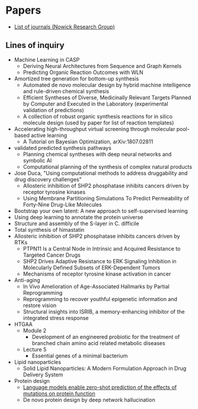# Papers

- [List of journals (Nowick Research Group)](https://www.chem.uci.edu/~jsnowick/groupweb/nowick-group-links.html)

## Lines of inquiry
- Machine Learning in CASP
  - Deriving Neural Architectures from Sequence and Graph Kernels
  - Predicting Organic Reaction Outcomes with WLN
- Amortized tree generation for bottom-up synthesis
  - Automated de novo molecular design by hybrid machine intelligence and rule-driven chemical synthesis
  - Efficient Syntheses of Diverse, Medicinally Relevant Targets Planned by Computer and Executed in the Laboratory (experimental validation of predictions)
  - A collection of robust organic synthesis reactions for in silico molecule design (used by paper for list of reaction templates)
- Accelerating high-throughput virtual screening through molecular pool-based active learning
  - A Tutorial on Bayesian Optimization, arXiv:1807.02811
- validated predicted synthesis pathways
  - Planning chemical syntheses with deep neural networks and symbolic AI
  - Computational planning of the synthesis of complex natural products
- Jose Duca, "Using computational methods to address druggability and drug discovery challenges"
  - Allosteric inhibition of SHP2 phosphatase inhibits cancers driven by receptor tyrosine kinases
  - Using Membrane Partitioning Simulations To Predict Permeability of Forty-Nine Drug-Like Molecules
- Bootstrap your own latent: A new approach to self-supervised learning
- Using deep learning to annotate the protein universe
- Structure and assembly of the S-layer in C. difficile
- Total synthesis of himastatin
- Allosteric inhibition of SHP2 phosphatase inhibits cancers driven by RTKs
  - PTPN11 Is a Central Node in Intrinsic and Acquired Resistance to Targeted Cancer Drugs
  - SHP2 Drives Adaptive Resistance to ERK Signaling Inhibition in Molecularly Defined Subsets of ERK-Dependent Tumors
  - Mechanisms of receptor tyrosine kinase activation in cancer
- Anti-aging
  - In Vivo Amelioration of Age-Associated Hallmarks by Partial Reprogramming
  - Reprogramming to recover youthful epigenetic information and restore vision
  - Structural insights into ISRIB, a memory-enhancing inhibitor of the integrated stress response
- HTGAA
  - Module 2
    - Development of an engineered probiotic for the treatment of branched chain amino acid related metabolic diseases
  - Lecture 5
    - Essential genes of a minimal bacterium
- Lipid nanoparticles
  - Solid Lipid Nanoparticles: A Modern Formulation Approach in Drug Delivery System
- Protein design
  - [Language models enable zero-shot prediction of the effects of mutations on protein function](https://www.biorxiv.org/content/10.1101/2021.07.09.450648v2.full.pdf)
  - De novo protein design by deep network hallucination